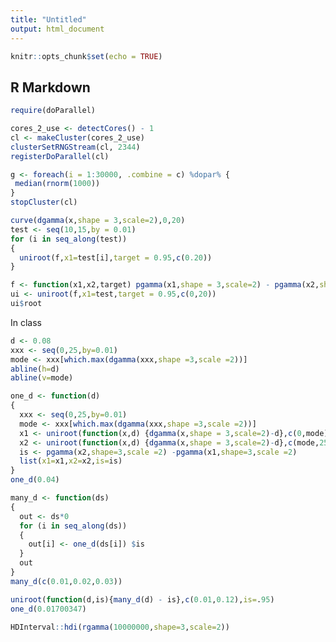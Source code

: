 ```yaml
---
title: "Untitled"
output: html_document
---
```


```r
knitr::opts_chunk$set(echo = TRUE)
```

## R Markdown

```r
require(doParallel)
```

```r
cores_2_use <- detectCores() - 1
cl <- makeCluster(cores_2_use)
clusterSetRNGStream(cl, 2344)
registerDoParallel(cl)

g <- foreach(i = 1:30000, .combine = c) %dopar% {
 median(rnorm(1000))  
}
stopCluster(cl)
```

```r
curve(dgamma(x,shape = 3,scale=2),0,20)
test <- seq(10,15,by = 0.01)
for (i in seq_along(test))
{
  uniroot(f,x1=test[i],target = 0.95,c(0.20))
}

f <- function(x1,x2,target) pgamma(x1,shape = 3,scale=2) - pgamma(x2,shape=3,scale=2) - target
ui <- uniroot(f,x1=test,target = 0.95,c(0,20))
ui$root
```

In class
```r
d <- 0.08
xxx <- seq(0,25,by=0.01)
mode <- xxx[which.max(dgamma(xxx,shape =3,scale =2))]
abline(h=d)
abline(v=mode)

one_d <- function(d)
{
  xxx <- seq(0,25,by=0.01)
  mode <- xxx[which.max(dgamma(xxx,shape =3,scale =2))] 
  x1 <- uniroot(function(x,d) {dgamma(x,shape = 3,scale=2)-d},c(0,mode),d=d)$ root
  x2 <- uniroot(function(x,d) {dgamma(x,shape = 3,scale=2)-d},c(mode,25),d=d)$root
  is <- pgamma(x2,shape=3,scale =2) -pgamma(x1,shape=3,scale =2)
  list(x1=x1,x2=x2,is=is)
}
one_d(0.04)

many_d <- function(ds)
{
  out <- ds*0
  for (i in seq_along(ds))
  {
    out[i] <- one_d(ds[i]) $is
  }
  out
}
many_d(c(0.01,0.02,0.03))

uniroot(function(d,is){many_d(d) - is},c(0.01,0.12),is=.95)
one_d(0.01700347)

HDInterval::hdi(rgamma(10000000,shape=3,scale=2))
```

```r

```

